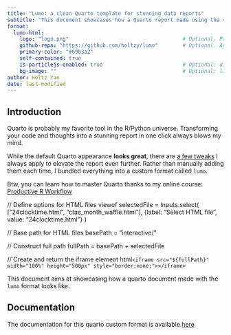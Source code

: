 ```yaml
---
title: "Lumo: a clean Quarto template for stunning data reports"
subtitle: "This document showcases how a Quarto report made using the <code>Lumo</code> format looks like. It also demoes a few tips and tricks I 💜"
format:
  lumo-html: 
    logo: "logo.png"                                     # Optional. Path to a logo displayed above the title
    github-repo: "https://github.com/holtzy/lumo"        # Optional. Adds a github corner at the top right
    primary-color: "#69b3a2"
    self-contained: true
    is-particlejs-enabled: true                          # Optional: display interactive particles in the document header
    bg-image: ""                                         # Optional: link to an image for the header background
author: Holtz Yan
date: last-modified
---
```





## Introduction

Quarto is probably my favorite tool in the R/Python universe. Transforming your code and thoughts into a stunning report in one click always blows my mind.

While the default Quarto appearance **looks great**, there are [a few tweaks](https://www.productive-r-workflow.com/quarto-tricks) I always apply to elevate the report even further. Rather than manually adding them each time, I bundled everything into a custom format called `lumo`.


::: {.column-margin}

Btw, you can learn how to master Quarto thanks to my online course: [Productive R Workflow](https://www.productive-r-workflow.com)

:::


// Define options for HTML files
viewof selectedFile = Inputs.select(
  ["24clocktime.html", "ctas_month_waffle.html"],
  {label: "Select HTML file", value: "24clocktime.html"}
)

// Base path for HTML files
basePath = "interactive/"

// Construct full path
fullPath = basePath + selectedFile

// Create and return the iframe element
html`<iframe src="${fullPath}" width="100%" height="500px" style="border:none;"></iframe>`



This document aims at showcasing how a quarto document made with the `lumo` format looks like.


## Documentation

The documentation for this quarto custom format is available [here](https://www.productive-r-workflow.com/r/bonus/lumo-quarto-template)


